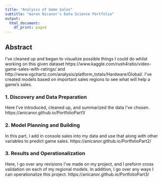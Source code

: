 ---
title: "Analysis of Game Sales"
subtitle: "Aaron Nicanor's Data Science Portfolio"
output:
  html_document:
    df_print: paged
---

## Abstract

I've cleaned up and began to visualize possible things I could do whilst working on this given dataset https://www.kaggle.com/rush4ratio/video-game-sales-with-ratings/ and  http://www.vgchartz.com/analysis/platform_totals/Hardware/Global/. I've created models based on important sales regions to see what will help a game's sales.

### 1. Discovery and Data Preparation

Here I've introduced, cleaned up, and summarized the data I've chosen.
https://anicanor.github.io/PortfolioPart1/

### 2. Model Planning and Building

In this part, I add in console sales into my data and use that along with other variables to predict game sales.
https://anicanor.github.io/PortfolioPart2/

### 3. Results and Operationalization

Here, I go over any revisions I've made on my project, and I preform cross validation on each of my regional models. In addition, I go over any ways I can operationalize this project.
https://anicanor.github.io/PortfolioPart3/

